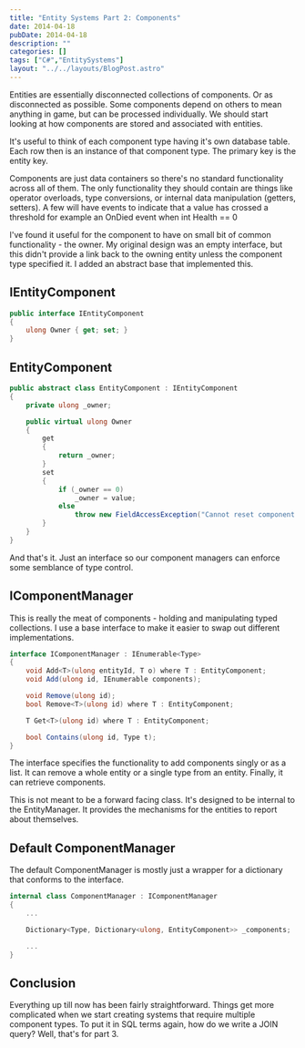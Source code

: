 ---
title: "Entity Systems Part 2: Components"
date: 2014-04-18
pubDate: 2014-04-18
description: ""
categories: []
tags: ["C#","EntitySystems"]
layout: "../../layouts/BlogPost.astro"
---

Entities are essentially disconnected collections of components. Or as disconnected as possible. Some components depend on others to mean anything in game, but can be processed individually. We should start looking at how components are stored and associated with entities.

It's useful to think of each component type having it's own database table. Each row then is an instance of that component type. The primary key is the entity key.

Components are just data containers so there's no standard functionality across all of them. The only functionality they should contain are things like operator overloads, type conversions, or internal data manipulation (getters, setters). A few will have events to indicate that a value has crossed a threshold for example an OnDied event when int Health == 0

I've found it useful for the component to have on small bit of common functionality - the owner. My original design was an empty interface, but this didn't provide a link back to the owning entity unless the component type specified it. I added an abstract base that implemented this.

## IEntityComponent

```csharp
public interface IEntityComponent
{
    ulong Owner { get; set; }
}
```
## EntityComponent
```csharp
public abstract class EntityComponent : IEntityComponent
{
    private ulong _owner;

    public virtual ulong Owner
    {
        get
        {
            return _owner;
        }
        set
        {
            if (_owner == 0)
                _owner = value;
            else
                throw new FieldAccessException("Cannot reset component to different entity.");
        }
    }
}
```

And that's it. Just an interface so our component managers can enforce some semblance of type control.

## IComponentManager
This is really the meat of components - holding and manipulating typed collections. I use a base interface to make it easier to swap out different implementations.

```csharp
interface IComponentManager : IEnumerable<Type>
{
    void Add<T>(ulong entityId, T o) where T : EntityComponent;
    void Add(ulong id, IEnumerable components);

    void Remove(ulong id);
    bool Remove<T>(ulong id) where T : EntityComponent;

    T Get<T>(ulong id) where T : EntityComponent;

    bool Contains(ulong id, Type t);
}
```

The interface specifies the functionality to add components singly or as a list. It can remove a whole entity or a single type from an entity. Finally, it can retrieve components.

This is not meant to be a forward facing class. It's designed to be internal to the EntityManager. It provides the mechanisms for the entities to report about themselves.

## Default ComponentManager
The default ComponentManager is mostly just a wrapper for a dictionary that conforms to the interface.

```csharp
internal class ComponentManager : IComponentManager
{
    ...

    Dictionary<Type, Dictionary<ulong, EntityComponent>> _components;

    ...
}
```

## Conclusion

Everything up till now has been fairly straightforward. Things get more complicated when we start creating systems that require multiple component types. To put it in SQL terms again, how do we write a JOIN query? Well, that's for part 3.
